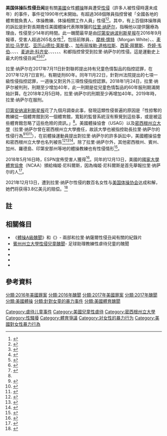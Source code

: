 {{Expand language|1=en|time=2021-03-04T15:56:39+00:00}}
'''美国体操队性侵丑闻'''是有關[[美國|美國]]女性[[體操|體操]]隊員遭受[[性侵|性侵]]（許多人被性侵時還未成年）的事件，事件從1990年代末開始。有超過368個隊員指控曾被「全國各地的體育館負責人、体操教練、体操相關工作人員」性侵<ref>{{cite web|url=https://www.vice.com/en_us/article/gvqm7y/skandal-u-americkoj-gimnastici-deca-zlostavljana-20-godina|title=New Report Reveals 20-Year Sex Abuse Scandal Across US Gymnastics Programs|last=Messman|first=Lauren|date=2016-12-15|publisher=Vice|language=en|access-date=2018-02-17|quote=At least 368 child gymnasts have alleged sexual assault by gym owners, coaches, and staff working for top gymnastics programs across the country over the last 20 years.}}</ref><ref>{{cite web|url=https://www.indystar.com/story/news/2016/12/15/20-year-toll-368-gymnasts-allege-sexual-exploitation/95198724/|title=A 20-year toll: 368 gymnasts allege sexual exploitation|year=2016|publisher=The Indianapolis Star|language=en|access-date=2018-02-17|author=Tim Evans, Mark Alesia and Marisa Kwiatkowski|quote=At least 368 gymnasts have alleged some form of sexual abuse at the hands of their coaches, gym owners and other adults working in gymnastics. That's a rate of one every 20 days. And it's likely an undercount.}}</ref>。其中，有上百個体操隊員的訴訟是針對長期擔任美國體操代表隊隊醫的[[拉里·纳萨尔|拉里·纳萨尔]]，指稱他以提供醫療為理由，性侵至少14年的時間。此一醜聞最早是由[[印第安纳波利斯星报|印第安纳波利斯星报]]在2016年9月報導，受害人超過265名女性<ref name = "hundreds">{{cite web|url=https://www.bbc.co.uk/news/world-us-canada-42894833|title=Larry Nassar case: USA Gymnastics doctor 'abused 265 girls'|work=BBC News|date=2018-01-31}}</ref>，包括前{{le|美國女子體操代表隊|United States women's national gymnastics team}}隊員{{le|潔西卡·霍華德|Jessica Howard}}、{{le|傑米·丹茨徹|Jamie Dantzscher}}、[[摩根·懷特|摩根·懷特]]（Morgan White）、{{le|珍妮特·安托林|Jeanette Antolin}}、[[麦凯拉·马罗尼|麦凯拉·马罗尼]]、[[亚历山德拉·莱斯曼|亚历山德拉·莱斯曼]]、{{le|梅姬·尼科爾斯|Maggie Nichols (gymnast)}}、[[加布丽埃勒·道格拉斯|加布丽埃勒·道格拉斯]]、[[西蒙·拜爾斯|西蒙·拜爾斯]]、[[乔婷·韦伯|乔婷·韦伯]]、{{le|薩布麗娜·維加|Sabrina Vega}}、{{le|阿什頓·洛克利爾|Ashton Locklear}}、{{le|凱拉·羅斯|Kyla Ross}}、[[麦迪逊·科齐安|麦迪逊·科齐安]]、{{le|阿曼達·傑特|Amanda Jetter}}、{{le|塔莎·施維克特|Tasha Schwikert}}、{{le|瑪蒂·拉爾森|Mattie Larson}}、{{le|貝利·奇|Bailie Key}}、{{le|肯尼迪·貝克|Kennedy Baker}}、{{le|阿莉莎·鮑曼|Alyssa Baumann}}和{{le|泰林·漢弗萊|Terin Humphrey}}都指控曾受到拉里·纳萨尔的性侵。這是運動史上最大的性侵丑闻<ref>{{cite web|url=https://www.nytimes.com/2018/01/19/sports/olympics/nassar-gymnastics-raisman.html|title=Who Has U.S.A. Gymnastics' Back at This Point? The U.S.O.C., for Some Reason|work=The New York Times|date=2018-01-19|first=Juliet|last=Macur}}</ref><ref>{{cite web|url=http://time.com/5113091/usa-gymnastics-board-members-resignation-larry-nassar/|title=USA Gymnastics Board Members Resign Amid Larry Nassar Sexual Abuse Scandal|work=Time|date=2018-01-22|first=Alice|last=Park}}</ref><ref>{{cite web|url=https://www.theguardian.com/sport/2017/dec/16/gymnastics-larry-nassar-sexual-abuse|title=Why don't we care about the biggest sex abuse scandal in sports history?|work=The Guardian|date=2017-12-16|first=Bryan Armen|last=Graham}}</ref><ref>{{cite web|url=http://www.foxnews.com/us/2017/11/29/michigan-state-accused-covering-up-worst-sex-abuse-scandal-in-us-sports.html|title=Michigan State accused of covering up worst sex abuse scandal in US sports|work=Fox News|first=Caleb|last=Parke|date=2017-11-30}}</ref>。

拉里·纳萨尔在2017年7月11日針對聯邦提出持有兒童色情製品的指控認罪，在2017年12月7日宣判，有期徒刑60年。同年11月22日，針對州法院提出的七項一級性侵指控認罪，一週後又對另外三項性侵指控認罪。2018年1月24日，拉里·纳萨尔被判刑，刑期至少增加40年，此一刑期是從兒童色情製品的60年服刑期滿開始計算。在2018年2月5日時，拉里·纳萨尔的刑期至少再增加40年。2019年時，拉里·纳萨尔在{{le|美國科爾曼監獄|United States Penitentiary, Coleman}}服刑。

[[印第安纳波利斯星报|印第安纳波利斯星报]]花了九個月調查此事，發現這類性侵普遍的原因是「性掠奪的教練從一個體育館到另一個體育館，寬鬆的監督系統沒有察覺到這些事，或是被這些體育館忽略了這些危險的資訊。」<ref name="TIS2016"/>。美國體操協會（USAG）以及[[密西根州立大學|密西根州立大學]]（拉里·纳萨尔曾在密西根州立大學擔任{{le|骨科醫師|osteopathic physician}}，故該大學也被指控助長拉里·纳萨尔的性侵行為<ref>{{cite web|url=https://www.nbcchicago.com/news/national-international/Larry-Nassar-Fallout-Michigan-State-US-Olympic-Committee-USA-Gymnastics-470969223.html|title=Michigan State President Resigns; US Olympic Committee Face Fallout of Larry Nassar Sentencing|work=NBC Chicago|date=2018-01-24}}</ref><ref>{{cite web|url=https://www.latimes.com/nation/la-na-nassar-accountability-20180124-story.html|title=Michigan State University president resigns amid widening calls for accountability over Larry Nassar abuse scandal|work=Los Angeles Times|date=2018-01-24|first=Matt|last=Pearce}}</ref><ref>{{cite web|url=https://edition.cnn.com/2018/01/15/us/larry-nassar-gymnastics-me-too-sentence/index.html|title=Larry Nassar's sexual abuse victims finally get their days in court|work=CNN|date=2018-01-15|first=Eric|last=Levenson}}</ref>），在前體操運動員提出對拉里·纳萨尔的許多訴訟中，美國體操協會和密西根州立大學也名列被告<ref name=chicagotri>{{cite web|url=https://www.chicagotribune.com/sports/international/ct-usa-gymnastics-fbi-doctor-abuse-20170216-story.html|title=USA Gymnastics alerted FBI in 2015 to doctor accused of abuse|work=Chicago Tribune|date=2017-02-16|first1=Rick|last1=Maese|first2=Will|last2=Hobson}}</ref><ref name=nytsteve>{{cite web|url=https://www.nytimes.com/2017/03/16/sports/steve-penny-resigns-as-usa-gymnastics-president.html|title=Steve Penny Resigns as U.S.A. Gymnastics President|work=The New York Times|date=2017-03-16|first=John|last=Branch}}</ref><ref>{{cite web|url=https://www.nytimes.com/2016/09/14/sports/olympics/sexual-abuse-charges-put-shadow-on-us-gymnastics-federation.html|title=Sexual Abuse Charges Put Shadow on U.S. Gymnastics Federation|work=The New York Times|date=2016-09-13|first=Juliet|last=Macur}}</ref>。除了拉里·纳萨尔外，其他密西根州、賓州、加州、羅德島、印第安那州等地的體操教練也有性侵情形<ref name="TIS2016">{{cite web|url=https://www.indystar.com/story/news/2016/12/15/20-year-toll-368-gymnasts-allege-sexual-exploitation/95198724/|title=A 20-year toll: 368 gymnasts allege sexual exploitation|year=2016|publisher=The Indianapolis Star|language=en|access-date=2018-02-17|author=Tim Evans, Mark Alesia and Marisa Kwiatkowski}}</ref>。

2018年5月16日時，ESPN宣佈受害人獲得{{le|亞瑟·阿什勇氣獎|Arthur Ashe Courage Award}}<ref>{{cite web|url=https://www.si.com/olympics/2018/05/16/larry-nassar-victims-arthur-ashe-award-espy|title=Larry Nassar Sexual Assault Survivors to Receive Arthur Ashe Award For Courage At ESPYs|work=Sports Illustrated|date=2018-05-16}}</ref>。同年的12月13日，美國的[[國家大學體育協會|國家大學體育協會]]（NCAA）頒給梅姬·尼科爾斯{{le|NCAA激勵獎|NCAA Inspiration Award}}，因為梅姬·尼科爾斯是首先舉報拉里·纳萨尔的人<ref>{{cite press release|url=https://www.ncaa.org/about/resources/media-center/news/2019-ncaa-inspiration-award-maggie-nichols |title=2019 NCAA Inspiration Award: Maggie Nichols |publisher=NCAA |date=2018-12-13 |access-date=2018-12-13}}</ref>{{efn|{{le|Shaquem Griffin|Shaquem Griffin}}只有一隻手，在中佛羅里達大學美式足球隊表現出色，也獲得該年的NCAA激勵獎<ref>{{cite press release|url=https://www.ncaa.org/about/resources/media-center/news/2019-ncaa-inspiration-award-shaquem-griffin |title=2019 NCAA Inspiration Award: Shaquem Griffin |publisher=NCAA |date=2018-12-13 |access-date=2018-12-13}}</ref>}}。

2021年12月13日，遭到拉里·纳萨尔性侵的数百名女性与[[美国体操协会|美国体操协会]]达成和解，她們将获得3.8亿美元的赔偿。<ref>{{cite news |title=前队医多年性侵300多人 美国体操协会赔偿3.8亿美元达成和解 |url=https://finance.sina.com.cn/chanjing/cyxw/2021-12-14/doc-ikyakumx4026946.shtml}}</ref>
==註==
{{notelist}}

==相關條目==
*《[[體操A級醜聞|體操A級醜聞]]》和《{{le|At the Heart of Gold: Inside the USA Gymnastics Scandal|At the Heart of Gold: Inside the USA Gymnastics Scandal|At the Heart of Gold}}》- 兩部和拉里·納薩爾性侵丑闻有關的紀錄片
*[[賓州州立大學性侵兒童醜聞|賓州州立大學性侵兒童醜聞]]- 足球助理教練性虐待兒童的醜聞
*{{le|貝勒大學性侵醜聞|Baylor University sexual assault scandal}}
*{{le|2015年路易斯維爾大學棒球性醜聞|2015 University of Louisville basketball sex scandal}}
*{{le|俄亥俄州立大學虐待醜聞|Ohio State University abuse scandal}}
*{{le|小學和中學裡的性虐待|Sexual abuse in primary and secondary schools}}

==參考資料==
{{reflist|30em}}

[[Category:虐待儿童事件|Category:虐待儿童事件]]
[[Category:美國兒童性虐待|Category:美國兒童性虐待]]
[[Category:密西根州立大學|Category:密西根州立大學]]
[[Category:性騷擾|Category:性騷擾]]
[[Category:體育爭議|Category:體育爭議]]
[[Category:对女性的暴力行为|Category:对女性的暴力行为]]
[[Category:美國對女性暴力行為|Category:美國對女性暴力行為]]
[[分類:2016年美國罪案|分類:2016年美國罪案]]
[[分類:2016年醜聞|分類:2016年醜聞]]
[[分類:2017年美國罪案|分類:2017年美國罪案]]
[[分類:2017年醜聞|分類:2017年醜聞]]
[[分類:美國體操|分類:美國體操]]
[[分類:針對女童的暴力事件|分類:針對女童的暴力事件]]
[[分類:美國體育醜聞|分類:美國體育醜聞]]